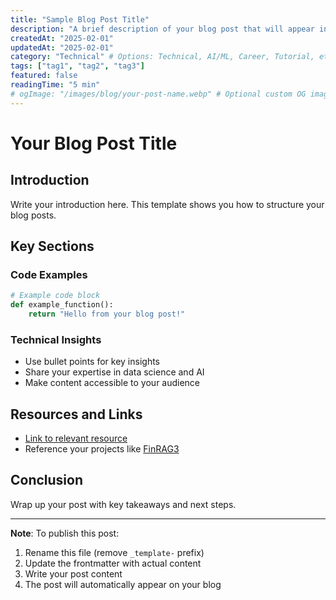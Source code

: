 ```yaml
---
title: "Sample Blog Post Title"
description: "A brief description of your blog post that will appear in previews and SEO"
createdAt: "2025-02-01"
updatedAt: "2025-02-01"
category: "Technical" # Options: Technical, AI/ML, Career, Tutorial, etc.
tags: ["tag1", "tag2", "tag3"]
featured: false
readingTime: "5 min"
# ogImage: "/images/blog/your-post-name.webp" # Optional custom OG image
---
```


# Your Blog Post Title

## Introduction

Write your introduction here. This template shows you how to structure your blog posts.

## Key Sections

### Code Examples

```python
# Example code block
def example_function():
    return "Hello from your blog post!"
```

### Technical Insights

- Use bullet points for key insights
- Share your expertise in data science and AI
- Make content accessible to your audience

## Resources and Links

- [Link to relevant resource](https://example.com)
- Reference your projects like [FinRAG3](https://github.com/PRawat00/finrag3)

## Conclusion

Wrap up your post with key takeaways and next steps.

---

**Note**: To publish this post:

1. Rename this file (remove `_template-` prefix)
2. Update the frontmatter with actual content
3. Write your post content
4. The post will automatically appear on your blog

